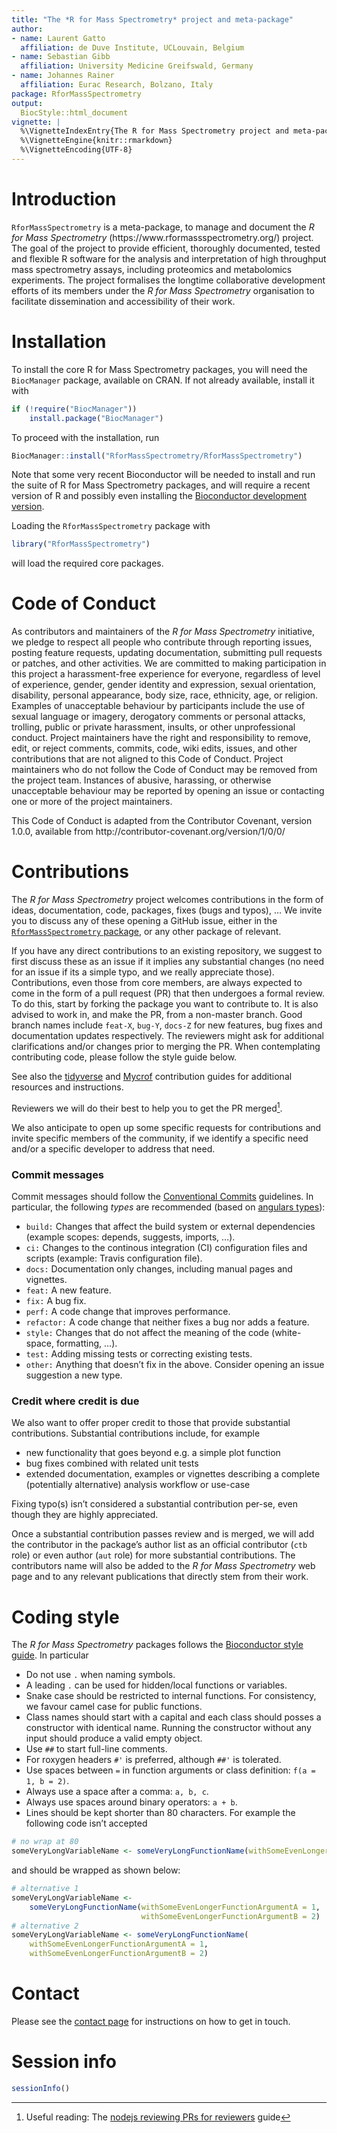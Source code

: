 ```yaml
---
title: "The *R for Mass Spectrometry* project and meta-package"
author:
- name: Laurent Gatto
  affiliation: de Duve Institute, UCLouvain, Belgium
- name: Sebastian Gibb
  affiliation: University Medicine Greifswald, Germany
- name: Johannes Rainer
  affiliation: Eurac Research, Bolzano, Italy
package: RforMassSpectrometry
output:
  BiocStyle::html_document
vignette: |
  %\VignetteIndexEntry{The R for Mass Spectrometry project and meta-package}
  %\VignetteEngine{knitr::rmarkdown}
  %\VignetteEncoding{UTF-8}
---
```


# Introduction

`RforMassSpectrometry` is a meta-package, to manage and document the
*R for Mass Spectrometry* (https://www.rformassspectrometry.org/)
project. The goal of the project to provide efficient, thoroughly
documented, tested and flexible R software for the analysis and
interpretation of high throughput mass spectrometry assays, including
proteomics and metabolomics experiments. The project formalises the
longtime collaborative development efforts of its members under the
*R for Mass Spectrometry* organisation to facilitate dissemination and
accessibility of their work.

# Installation

To install the core R for Mass Spectrometry packages, you will need
the `BiocManager` package, available on CRAN. If not already
available, install it with

```r
if (!require("BiocManager"))
    install.package("BiocManager")
```

To proceed with the installation, run

```r
BiocManager::install("RforMassSpectrometry/RforMassSpectrometry")
```

Note that some very recent Bioconductor will be needed to install and
run the suite of R for Mass Spectrometry packages, and will require a
recent version of R and possibly even installing the [Bioconductor
development
version](http://bioconductor.org/developers/how-to/useDevel/).


Loading the `RforMassSpectrometry` package with

```r
library("RforMassSpectrometry")
```

will load the required core packages.


# Code of Conduct

As contributors and maintainers of the *R for Mass Spectrometry*
initiative, we pledge to respect all people who contribute through
reporting issues, posting feature requests, updating documentation,
submitting pull requests or patches, and other activities. We are
committed to making participation in this project a harassment-free
experience for everyone, regardless of level of experience, gender,
gender identity and expression, sexual orientation, disability,
personal appearance, body size, race, ethnicity, age, or
religion. Examples of unacceptable behaviour by participants include
the use of sexual language or imagery, derogatory comments or personal
attacks, trolling, public or private harassment, insults, or other
unprofessional conduct. Project maintainers have the right and
responsibility to remove, edit, or reject comments, commits, code,
wiki edits, issues, and other contributions that are not aligned to
this Code of Conduct. Project maintainers who do not follow the Code
of Conduct may be removed from the project team. Instances of abusive,
harassing, or otherwise unacceptable behaviour may be reported by
opening an issue or contacting one or more of the project maintainers.

This Code of Conduct is adapted from the Contributor Covenant, version
1.0.0, available from http://contributor-covenant.org/version/1/0/0/

# Contributions

The *R for Mass Spectrometry* project welcomes contributions in the form of
ideas, documentation, code, packages, fixes (bugs and typos), ... We
invite you to discuss any of these opening a GitHub issue, either in
the [`RforMassSpectrometry`
package](https://github.com/rformassspectrometry/RforMassSpectrometry/issues),
or any other package of relevant.

If you have any direct contributions to an existing repository, we
suggest to first discuss these as an issue if it implies any
substantial changes (no need for an issue if its a simple typo, and we
really appreciate those). Contributions, even those from core members,
are always expected to come in the form of a pull request (PR) that
then undergoes a formal review. To do this, start by forking the
package you want to contribute to. It is also advised to work in, and
make the PR, from a non-master branch. Good branch names include
`feat-X`, `bug-Y`, `docs-Z` for new features, bug fixes and
documentation updates respectively. The reviewers might ask for
additional clarifications and/or changes prior to merging the PR. When
contemplating contributing code, please follow the style guide below.

See also the
[tidyverse](https://github.com/tidyverse/.github/blob/master/CONTRIBUTING.md)
and
[Mycrof](https://github.com/MycroftAI/mycroft-core/blob/dev/.github/CONTRIBUTING.md)
contribution guides for additional resources and instructions.

Reviewers we will do their best to help you to get the PR
merged^[Useful reading: The [nodejs reviewing PRs for
reviewers](https://github.com/nodejs/node/blob/master/doc/guides/contributing/pull-requests.md#reviewing-pull-requests)
guide].


We also anticipate to open up some specific requests for contributions
and invite specific members of the community, if we identify a specific
need and/or a specific developer to address that need.

### Commit messages   {.unnumbered}

Commit messages should follow the [Conventional
Commits](https://www.conventionalcommits.org/en/v1.0.0-beta.4/#summary)
guidelines. In particular, the following *types* are recommended
(based on [angulars
types](https://github.com/angular/angular/blob/22b96b9/CONTRIBUTING.md#-commit-message-guidelines)):

- `build:` Changes that affect the build system or external
  dependencies (example scopes: depends, suggests, imports, ...).
- `ci:` Changes to the continous integration (CI) configuration files
  and scripts (example: Travis configuration file).
- `docs:` Documentation only changes, including manual pages and vignettes.
- `feat:` A new feature.
- `fix:` A bug fix.
- `perf:` A code change that improves performance.
- `refactor:` A code change that neither fixes a bug nor adds a
  feature.
- `style:` Changes that do not affect the meaning of the code
  (white-space, formatting, ...).
- `test:` Adding missing tests or correcting existing tests.
- `other:` Anything that doesn't fix in the above. Consider opening an
  issue suggestion a new type.


### Credit where credit is due  {.unnumbered}

We also want to offer proper credit to those that provide substantial
contributions. Substantial contributions include, for example

- new functionality that goes beyond e.g. a simple plot function
- bug fixes combined with related unit tests
- extended documentation, examples or vignettes describing a complete
  (potentially alternative) analysis workflow or use-case

Fixing typo(s) isn't considered a substantial contribution per-se,
even though they are highly appreciated.

Once a substantial contribution passes review and is merged, we will
add the contributor in the package's author list as an official
contributor (`ctb` role) or even author (`aut` role) for more
substantial contributions. The contributors name will also be added to
the *R for Mass Spectrometry* web page and to any relevant publications that
directly stem from their work.


# Coding style

The *R for Mass Spectrometry* packages follows the [Bioconductor style
guide](https://bioconductor.org/developers/how-to/coding-style/). In
particular

- Do not use `.` when naming symbols.
- A leading `.` can be used for hidden/local functions or variables.
- Snake case should be restricted to internal functions. For
  consistency, we favour camel case for public functions.
- Class names should start with a capital and each class should posses
  a constructor with identical name. Running the constructor without
  any input should produce a valid empty object.
- Use `##` to start full-line comments.
- For roxygen headers `#'` is preferred, although `##'` is tolerated.
- Use spaces between `=` in function arguments or class definition:
  `f(a = 1, b = 2)`.
- Always use a space after a comma: `a, b, c`.
- Always use spaces around binary operators: `a + b`.
- Lines should be kept shorter than 80 characters. For example the
  following code isn't accepted

```r
# no wrap at 80
someVeryLongVariableName <- someVeryLongFunctionName(withSomeEvenLongerFunctionArgumentA = 1, withSomeEvenLongerFunctionArgumentB = 2)
```

and should be wrapped as shown below:

```r
# alternative 1
someVeryLongVariableName <-
    someVeryLongFunctionName(withSomeEvenLongerFunctionArgumentA = 1,
                             withSomeEvenLongerFunctionArgumentB = 2)
# alternative 2
someVeryLongVariableName <- someVeryLongFunctionName(
    withSomeEvenLongerFunctionArgumentA = 1,
    withSomeEvenLongerFunctionArgumentB = 2)
```


# Contact

Please see the [contact
page](https://www.rformassspectrometry.org/contact/) for instructions
on how to get in touch.

# Session info {.unnumbered}

```r
sessionInfo()
```
